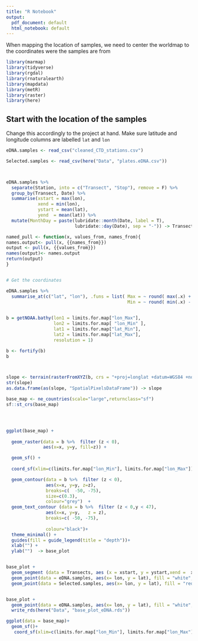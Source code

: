 ```yaml
---
title: "R Notebook"
output:
  pdf_document: default
  html_notebook: default
---
```


When mapping the location of samples, we need to center the worldmap to the coordinates were the samples are from



```r
library(marmap)
library(tidyverse)
library(rgdal)
library(rnaturalearth)
library(mapdata)
library(metR)
library(raster)
library(here)
```


## Start with the location of the samples

Change this accordingly to the project at hand. Make sure latitude and longitude columns are labelled `lat` and `lon`

```r

eDNA.samples <- read_csv("cleaned_CTD_stations.csv")

Selected.samples <- read_csv(here("Data", "plates.eDNA.csv"))



eDNA.samples %>% 
  separate(Station, into = c("Transect", "Stop"), remove = F) %>% 
  group_by(Transect, Date) %>% 
  summarise(xstart = max(lon),
            xend = min(lon),
            ystart = mean(lat),
            yend  = mean(lat)) %>% 
  mutate(MonthDay = paste(lubridate::month(Date, label = T), 
                          lubridate::day(Date), sep = "-")) -> Transects

named_pull <- function(x, values_from, names_from){
names.output<- pull(x, {{names_from}})
output <- pull(x, {{values_from}})
names(output)<- names.output
return(output)
}


# Get the coordinates

eDNA.samples %>% 
  summarise_at(c("lat", "lon"), .funs = list( Max = ~ round( max(.x) + 1,0) ,
                                              Min = ~ round( min(.x) - 1,0))) %>% pivot_longer(cols = everything(),names_to = "Corner",
                                                                                               values_to = "Coordinates") %>% named_pull(Coordinates, Corner) -> limits.for.map


```


```r
b = getNOAA.bathy(lon1 = limits.for.map["lon_Max"],
                  lon2 = limits.for.map[ "lon_Min" ],
                  lat1 = limits.for.map["lat_Min"], 
                  lat2 = limits.for.map["lat_Max"], 
                  resolution = 1)

b <- fortify(b)
b



slope <- terrain(rasterFromXYZ(b, crs = "+proj=longlat +datum=WGS84 +no_defs"), opt = "slope")
str(slope)
as.data.frame(as(slope, "SpatialPixelsDataFrame")) -> slope
```

```r




base_map <- ne_countries(scale="large",returnclass="sf")
sf::st_crs(base_map)




ggplot(base_map) +
  
  geom_raster(data = b %>%  filter (z < 0),
              aes(x=x, y=y, fill=z)) + 

  geom_sf() +
  
  coord_sf(xlim=c(limits.for.map["lon_Min"], limits.for.map["lon_Max"]),ylim=c(limits.for.map["lat_Min"], limits.for.map["lat_Max"]),expand=F) +

  geom_contour(data = b %>%  filter (z < 0), 
               aes(x=x, y=y, z=z),
               breaks=c(  -50, -75),
               size=c(0.3),
               colour="grey")  +
  geom_text_contour (data = b %>%  filter (z < 0,y < 47), 
               aes(x=x, y=y,   z = z),
               breaks=c( -50, -75),
              
               colour="black")+
  theme_minimal() +
  guides(fill = guide_legend(title = "depth"))+
  xlab("") +
  ylab("")  -> base_plot


base_plot +
  geom_segment (data = Transects, aes (x = xstart, y = ystart,xend =  xend,yend =  yend, group = Transect)) +
  geom_point(data = eDNA.samples, aes(x= lon, y = lat), fill = "white", shape = 21, color = "black", size = 1) +
  geom_point(data = Selected.samples, aes(x= lon, y = lat), fill = "red", shape = 21, color = "black", size = 1)


base_plot +
  geom_point(data = eDNA.samples, aes(x= lon, y = lat), fill = "white", shape = 21, color = "black", size = 1) %>% 
  write_rds(here("Data", "base_plot_eDNA.rds"))
```

```r
ggplot(data = base_map)+
  geom_sf()+
   coord_sf(xlim=c(limits.for.map["lon_Min"], limits.for.map["lon_Max"]),ylim=c(limits.for.map["lat_Min"], limits.for.map["lat_Max"]),expand=F)
```

